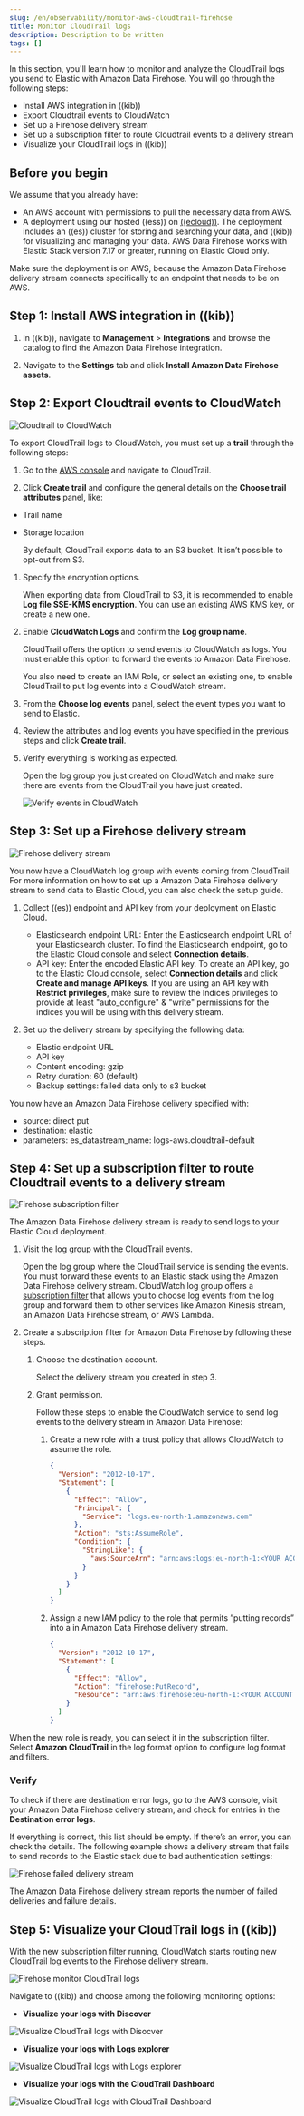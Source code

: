 ```yaml
---
slug: /en/observability/monitor-aws-cloudtrail-firehose
title: Monitor CloudTrail logs
description: Description to be written
tags: []
---
```


<div id="monitor-aws-cloudtrail-firehose"></div>

In this section, you'll learn how to monitor and analyze the CloudTrail logs you send to Elastic with Amazon Data Firehose. You will go through the following steps:

- Install AWS integration in ((kib))
- Export Cloudtrail events to CloudWatch
- Set up a Firehose delivery stream
- Set up a subscription filter to route Cloudtrail events to a delivery stream
- Visualize your CloudTrail logs in ((kib))

<div id="firehose-cloudtrail-prerequisites"></div>

## Before you begin

We assume that you already have:

- An AWS account with permissions to pull the necessary data from AWS.
- A deployment using our hosted ((ess)) on [((ecloud))](((ess-trial))). The deployment includes an ((es)) cluster for storing and searching your data, and ((kib)) for visualizing and managing your data. AWS Data Firehose works with Elastic Stack version 7.17 or greater, running on Elastic Cloud only.

<DocCallOut title="Important" color="warning">
Make sure the deployment is on AWS, because the Amazon Data Firehose delivery stream connects specifically to an endpoint that needs to be on AWS.
</DocCallOut>

<div id="firehose-cloudtrail-step-one"></div>

## Step 1: Install AWS integration in ((kib))

1. In ((kib)), navigate to **Management** > **Integrations** and browse the catalog to find the Amazon Data Firehose integration.

1. Navigate to the **Settings** tab and click **Install Amazon Data Firehose assets**.

<div id="firehose-cloudtrail-step-two"></div>

## Step 2: Export Cloudtrail events to CloudWatch

![Cloudtrail to CloudWatch](images/firehose-cloudtrail-cloudwatch.png)

To export CloudTrail logs to CloudWatch, you must set up a **trail** through the following steps:

1. Go to the [AWS console](https://console.aws.amazon.com/) and navigate to CloudTrail.

1. Click **Create trail** and configure the general details on the **Choose trail attributes** panel, like:

* Trail name
* Storage location

    By default, CloudTrail exports data to an S3 bucket. It isn’t possible to opt-out from S3.

1. Specify the encryption options.

    When exporting data from CloudTrail to S3, it is recommended to enable
    **Log file SSE-KMS encryption**. You can use an existing AWS KMS key, or create a new one.

1. Enable **CloudWatch Logs** and confirm the **Log group name**.

    CloudTrail offers the option to send events to CloudWatch as logs. You
    must enable this option to forward the events to Amazon Data Firehose.

    You also need to create an IAM Role, or select an existing one, to enable CloudTrail to put log events into a CloudWatch stream.

1. From the **Choose log events** panel, select the event types you want to send to Elastic.

1. Review the attributes and log events you have specified in the previous steps and click **Create trail**.

1. Verify everything is working as expected.

    Open the log group you just created on CloudWatch and make sure there are events from the CloudTrail you have just created.

    ![Verify events in CloudWatch](images/firehose-verify-events-cloudwatch.png)

<div id="firehose-cloudtrail-step-three"></div>

## Step 3: Set up a Firehose delivery stream

![Firehose delivery stream](images/firehose-delivery-stream.png)

You now have a CloudWatch log group with events coming from CloudTrail.
For more information on how to set up a Amazon Data Firehose delivery stream to send data to Elastic Cloud, you can also check the <DocLink slug="/en/observability/monitor-aws-firehose">setup guide</DocLink>.

1. Collect ((es)) endpoint and API key from your deployment on Elastic Cloud.

    - Elasticsearch endpoint URL: Enter the Elasticsearch endpoint URL of your Elasticsearch cluster. To find the Elasticsearch endpoint, go to the Elastic Cloud console and select **Connection details**.
    - API key: Enter the encoded Elastic API key. To create an API key, go to the Elastic Cloud console, select **Connection details** and click **Create and manage API keys**. If you are using an API key with **Restrict privileges**, make sure to review the Indices privileges to provide at least "auto_configure" & "write" permissions for the indices you will be using with this delivery stream.

1. Set up the delivery stream by specifying the following data:

    - Elastic endpoint URL
    - API key
    - Content encoding: gzip
    - Retry duration: 60 (default)
    - Backup settings: failed data only to s3 bucket

You now have an Amazon Data Firehose delivery specified with:

- source: direct put
- destination: elastic
- parameters: es_datastream_name: logs-aws.cloudtrail-default

<div id="firehose-cloudtrail-step-four"></div>

## Step 4: Set up a subscription filter to route Cloudtrail events to a delivery stream

![Firehose subscription filter](images/firehose-subscription-filter.png)

The Amazon Data Firehose delivery stream is ready to send logs to your Elastic Cloud deployment.

1. Visit the log group with the CloudTrail events.

    Open the log group where the CloudTrail service is sending the
    events. You must forward these events to an Elastic stack using the
    Amazon Data Firehose delivery stream. CloudWatch log group offers a
    [subscription filter](https://docs.aws.amazon.com/AmazonCloudWatch/latest/logs/Subscriptions.html) that allows you to choose log events from the log group and forward them to other services like Amazon Kinesis stream, an Amazon Data Firehose stream, or AWS Lambda.

1. Create a subscription filter for Amazon Data Firehose by following these steps.

    1. Choose the destination account.

        Select the delivery stream you created in step 3.

    1. Grant permission.

        Follow these steps to enable the CloudWatch service to send log events to the delivery stream in Amazon Data Firehose:

        1. Create a new role with a trust policy that allows CloudWatch to assume the role.

            ```json
            {
              "Version": "2012-10-17",
              "Statement": [
                {
                  "Effect": "Allow",
                  "Principal": {
                    "Service": "logs.eu-north-1.amazonaws.com"
                  },
                  "Action": "sts:AssumeRole",
                  "Condition": {
                    "StringLike": {
                      "aws:SourceArn": "arn:aws:logs:eu-north-1:<YOUR ACCOUNT ID>:*"
                    }
                  }
                }
              ]
            }
            ```

        1. Assign a new IAM policy to the role that permits ”putting records” into a
            in Amazon Data Firehose delivery stream.

            ```json
            {
              "Version": "2012-10-17",
              "Statement": [
                {
                  "Effect": "Allow",
                  "Action": "firehose:PutRecord",
                  "Resource": "arn:aws:firehose:eu-north-1:<YOUR ACCOUNT ID>:deliverystream/mbranca-dev-cloudtrail-logs"
                }
              ]
            }
            ```

When the new role is ready, you can select it in the subscription filter. Select **Amazon CloudTrail** in the log format option to configure log format and filters.

<div id="verify"></div>

### Verify

To check if there are destination error logs, go to the AWS console, visit your Amazon Data Firehose delivery stream, and check for entries in the **Destination error logs**.

If everything is correct, this list should be empty. If there’s an
error, you can check the details. The following example shows a delivery stream that fails to send records to the Elastic stack due to bad authentication settings:

![Firehose failed delivery stream](images/firehose-failed-delivery-stream.png)

The Amazon Data Firehose delivery stream reports the number of failed deliveries and failure details.

<div id="firehose-cloudtrail-step-five"></div>

## Step 5: Visualize your CloudTrail logs in ((kib))

With the new subscription filter running, CloudWatch starts routing new
CloudTrail log events to the Firehose delivery stream.

![Firehose monitor CloudTrail logs](images/firehose-monitor-cloudtrail-logs.png)

Navigate to ((kib)) and choose among the following monitoring options:

- **Visualize your logs with Discover**

![Visualize CloudTrail logs with Disocver](images/firehose-cloudtrail-discover.png)

- **Visualize your logs with Logs explorer**

![Visualize CloudTrail logs with Logs explorer](images/firehose-cloudtrail-logsexplorer.png)

- **Visualize your logs with the CloudTrail Dashboard**

![Visualize CloudTrail logs with CloudTrail Dashboard](images/firehose-cloudtrail-dashboard.png)
